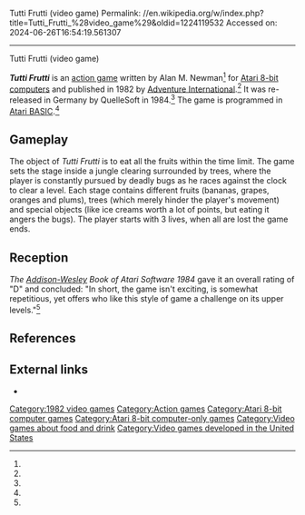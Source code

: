 Tutti Frutti (video game)
Permalink: //en.wikipedia.org/w/index.php?title=Tutti_Frutti_%28video_game%29&oldid=1224119532
Accessed on: 2024-06-26T16:54:19.561307



------
Tutti Frutti (video game)
{{short description|1982 video game}}

{{Infobox video game
| title = Tutti Frutti
| image = Tutti_Frutti_Cover_Art.jpg
| developer = 
| publisher = [[Adventure International]]<br>QuelleSoft (Germany)
| designer = Alan M. Newman<ref name=giantlist/>
| programmer = 
| platforms = [[Atari 8-bit]]
| released = 1982
| genre= [[Action game|Action]]
}}

'''''Tutti Frutti''''' is an [[action game]] written by Alan M. Newman<ref name=giantlist/> for [[Atari 8-bit computers]] and published in 1982 by [[Adventure International]].<ref name="ai"/> It was re-released in Germany by QuelleSoft in 1984.<ref name="quelle"/> The game is programmed in [[Atari BASIC]].<ref name=giantlist/>

==Gameplay==
The object of ''Tutti Frutti'' is to eat all the fruits within the time limit. The game sets the stage inside a jungle clearing surrounded by trees, where the player is constantly pursued by deadly bugs as he races against the clock to clear a level. Each stage contains different fruits (bananas, grapes, oranges and plums), trees (which merely hinder the player's movement) and special objects (like ice creams worth a lot of points, but eating it angers the bugs). The player starts with 3 lives, when all are lost the game ends.

==Reception==
''The [[Addison-Wesley]] Book of Atari Software 1984'' gave it an overall rating of "D" and concluded: "In short, the game isn't exciting, is somewhat repetitious, yet offers who like this style of game a challenge on its upper levels."<ref name=wesley/>

==References==
{{Reflist|refs=
<ref name="giantlist">{{cite web|title=The Giant List of Classic Game Programmers|url=https://dadgum.com/giantlist/ |last1=Hague |first1=James}}</ref>
<ref name="ai">{{cite web|title=Tutti Frutti - Adventure International|url=http://www.atarimania.com/game-atari-400-800-xl-xe-tutti-frutti_5563.html |website=Atari Mania}}</ref>
<ref name="quelle">{{cite web|title=Tutti Frutti - QuelleSoft|url=http://www.atarimania.com/game-atari-400-800-xl-xe-tutti-frutti_18488.html |website=Atari Mania}}</ref>
<ref name=wesley>{{cite book |editor1-last=Wells |editor1-first=Robert P. |editor2-last=Rochowansky |editor2-first=Sandra |editor3-last=Mellin |editor3-first=Michael F. |editor4-last=Stanton |editor4-first=Jeffrey |date=1984|title=Addison Wesley Book Of Atari Software 1984 |publisher=[[Addison-Wesley]] |isbn=((0-201-16465-X)) |page=181 |url=https://archive.org/details/addison-wesley-book-of-atari-software-1984/page/n181/mode/2up }}</ref>
}}

==External links==
*{{MobyGames|id=/tutti-frutti_}}

[[Category:1982 video games]]
[[Category:Action games]]
[[Category:Atari 8-bit computer games]]
[[Category:Atari 8-bit computer-only games]]
[[Category:Video games about food and drink]]
[[Category:Video games developed in the United States]]


{{Action-videogame-stub}}